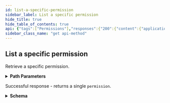 ```yaml
---
id: list-a-specific-permission
sidebar_label: List a specific permission
hide_title: true
hide_table_of_contents: true
api: {"tags":["Permissions"],"responses":{"200":{"content":{"application/json":{"schema":{"title":"Root Type for permission","required":["name"],"type":"object","properties":{"name":{"description":"service.resource.action","type":"string"},"description":{"type":"string"},"allowed_apis":{"description":"APIs permission controls","type":"array","items":{"title":"Root Type for allowed_api","description":"","type":"object","properties":{"method":{"description":"REST Method","type":"string"},"path":{"description":"url path","type":"string"}},"example":{"method":"get","path":"/config/v1/config-versions"}}}},"example":{"name":"prisma_access.config_mgmt.read","description":"The ability to read configurations snapshots.","allowed_apis":[{"method":"get","path":"/config/v1/config-versions"},{"method":"get","path":"/config/v1/jobs"}]}}}},"description":"Successful response - returns a single `permission`."}},"operationId":"getpermission","description":"Retrieve a specific permission.\n","parameters":[{"name":"name","description":"service.resource.action","schema":{"type":"string"},"in":"path","required":true}],"security":[{"Bearer":[]}],"method":"get","path":"/iam/v1/permissions/{name}","servers":[{"url":"https://api.sase.paloaltonetworks.com"}],"securitySchemes":{"Bearer":{"type":"http","scheme":"bearer"}},"info":{"title":"Permissions","version":"1.0","description":"Permissions description.\n","contact":{}},"postman":{"name":"List a specific permission","description":{"content":"Retrieve a specific permission.\n","type":"text/plain"},"url":{"path":["iam","v1","permissions",":name"],"host":["{{baseUrl}}"],"query":[],"variable":[{"disabled":false,"description":{"content":"(Required) service.resource.action","type":"text/plain"},"type":"any","value":"","key":"name"}]},"header":[{"key":"Accept","value":"application/json"}],"method":"GET","auth":{"type":"bearer","bearer":[{"type":"any","value":"<Bearer Token>","key":"token"}]}}}
sidebar_class_name: "get api-method"
---
```



## List a specific permission



Retrieve a specific permission.


<details style={{"marginBottom":"1rem"}}><summary style={{}}><strong>Path Parameters</strong></summary><div><ul><ParamsItem className={"paramsItem"} param={{"name":"name","description":"service.resource.action","schema":{"type":"string"},"in":"path","required":true}}></ParamsItem></ul></div></details><div><Tabs><TabItem label={"200"} value={"200"}><div>

Successful response - returns a single `permission`.

</div><div><details style={{}}><summary style={{"textAlign":"left"}}><strong>Schema</strong></summary><div style={{"textAlign":"left","marginLeft":"1rem"}}></div><ul style={{"marginLeft":"1rem"}}><SchemaItem collapsible={false} name={"name"} required={true} schemaDescription={"service.resource.action"} schemaName={"string"} qualifierMessage={undefined}></SchemaItem><SchemaItem collapsible={false} name={"description"} required={false} schemaDescription={undefined} schemaName={"string"} qualifierMessage={undefined}></SchemaItem><SchemaItem collapsible={true} className={"schemaItem"}><details style={{}}><summary style={{}}><strong>allowed_apis</strong><span style={{"opacity":"0.6"}}> object[]</span></summary><div style={{"marginLeft":"1rem"}}><div style={{"marginTop":".5rem","marginBottom":".5rem"}}>

APIs permission controls

</div><ul><SchemaItem collapsible={false} name={"method"} required={false} schemaDescription={"REST Method"} schemaName={"string"} qualifierMessage={undefined}></SchemaItem><SchemaItem collapsible={false} name={"path"} required={false} schemaDescription={"url path"} schemaName={"string"} qualifierMessage={undefined}></SchemaItem></ul></div></details></SchemaItem></ul></details></div></TabItem></Tabs></div>
      